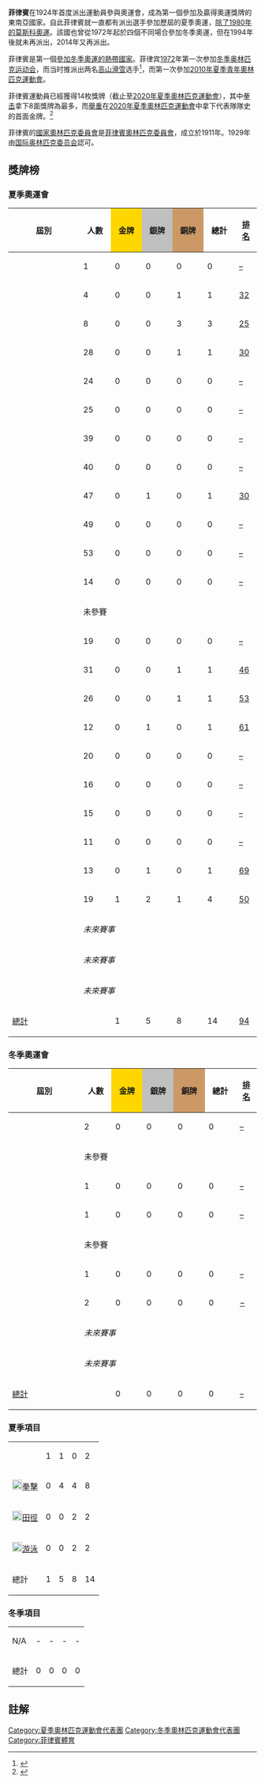 {{Infobox Country Olympics|NOC=PHI|gold=1|silver=5|bronze=8}}

'''菲律賓'''在1924年首度派出運動員參與奧運會，成為第一個參加及贏得奧運獎牌的東南亞國家。自此菲律賓就一直都有派出選手參加歷屆的夏季奧運，[[聯合抵制1980年夏季奧運會|除了1980年的莫斯科奧運]]。該國也曾從1972年起於四個不同場合參加冬季奧運，但在1994年後就未再派出，2014年又再派出。

菲律賓是第一個[[參與冬季奧林匹克運動會的熱帶國家|參加冬季奧運的熱帶國家]]。菲律宾[[1972年冬季奥林匹克运动会|1972]]年第一次参加[[冬季奥林匹克运动会|冬季奥林匹克运动会]]，而当时推派出两名[[高山滑雪|高山滑雪]]选手<ref>{{cite book |title=The Official Report of XIth Winter Olympic Games, Sapporo 1972 |publisher=The Organizing Committee for the Sapporo Olympic Winter Games |location= |year=1973 |pages=32, 145, 447 |url=http://www.la84foundation.org/6oic/OfficialReports/1972/orw1972.pdf |format=PDF |accessdate=2014-05-31 |archive-date=2008-02-26 |archive-url=https://web.archive.org/web/20080226202605/http://www.la84foundation.org/6oic/OfficialReports/1972/orw1972.pdf |dead-url=yes }}</ref>，而第一次參加[[2010年夏季青年奧林匹克運動會|2010年]][[夏季青年奧林匹克運動會|夏季青年奧林匹克運動會]]。

菲律賓運動員已經獲得14枚獎牌（截止至[[2020年夏季奧林匹克運動會|2020年夏季奧林匹克運動會]]），其中[[拳击|拳击]]拿下8面獎牌為最多，而[[舉重|舉重]]在[[2020年夏季奧林匹克運動會|2020年夏季奧林匹克運動會]]中拿下代表隊隊史的首面金牌。<ref>{{cite news |url=http://www.rappler.com/sports/9868-infographic-olympic-medals-won-by-the-philippines |author=Chay Lazaro |work=[[Rappler|Rappler]] |title=INFOGRAPHIC: Olympic medals won by the Philippines |date=July 17, 2013 |accessdate=2014-06-29 |archive-date=2017-08-10 |archive-url=https://web.archive.org/web/20170810170425/http://www.rappler.com/sports/9868-infographic-olympic-medals-won-by-the-philippines |dead-url=no }}</ref>

菲律賓的[[國家奧林匹克委員會|國家奧林匹克委員會]]是[[菲律賓奧林匹克委員會|菲律賓奧林匹克委員會]]，成立於1911年。1929年由[[国际奥林匹克委员会|国际奥林匹克委员会]]認可。

== 獎牌榜 ==
{{See also|奥林匹克运动会奖牌统计}}
{{col-begin}}
{{col-2}}

===夏季奧運會===
{| class="wikitable" style="text-align:center; font-size:90%;"
|-
!style="width:12em;"| 屆別
!style="width:4em;"| 人數
!style="width:4em; background:gold;"| 金牌
!style="width:4em; background:silver;"| 銀牌
!style="width:4em; background:#cc9966;"| 銅牌
!style="width:4em;"| 總計
!style="width:2em;"| [[奧林匹克運動會獎牌榜|排名]]
|-
|align=left| {{GamesName|SOG|1924}} || 1 || 0 || 0 || 0 || 0 || [[1924年夏季奥林匹克运动会奖牌榜|–]]
|-
|align=left| {{GamesName|SOG|1928}} || 4 || 0 || 0 || 1 || 1 || [[1928年夏季奥林匹克运动会奖牌榜|32]]
|-
|align=left| {{GamesName|SOG|1932}} || 8 || 0 || 0 || 3 || 3 || [[1932年夏季奥林匹克运动会奖牌榜|25]]
|-
|align=left| {{GamesName|SOG|1936}} || 28 || 0 || 0 || 1 || 1 || [[1936年夏季奥林匹克运动会奖牌榜|30]]
|-
|align=left| {{GamesName|SOG|1948}} || 24 || 0 || 0 || 0 || 0 || [[1948年夏季奥林匹克运动会奖牌榜|–]]
|-
|align=left| {{GamesName|SOG|1952}} || 25 || 0 || 0 || 0 || 0 || [[1952年夏季奥林匹克运动会奖牌榜|–]]
|-
|align=left| {{GamesName|SOG|1956}} || 39 || 0 || 0 || 0 || 0 || [[1956年夏季奥林匹克运动会奖牌榜|–]]
|-
|align=left| {{GamesName|SOG|1960}} || 40 || 0 || 0 || 0 || 0 || [[1960年夏季奥林匹克运动会奖牌榜|–]]
|-
|align=left| {{GamesName|SOG|1964}} || 47 || 0 || 1 || 0 || 1 || [[1964年夏季奥林匹克运动会奖牌榜|30]]
|-
|align=left| {{GamesName|SOG|1968}} || 49 || 0 || 0 || 0 || 0 || [[1968年夏季奥林匹克运动会奖牌榜|–]]
|-
|align=left| {{GamesName|SOG|1972}} || 53 || 0 || 0 || 0 || 0 || [[1972年夏季奥林匹克运动会奖牌榜|–]]
|-
|align=left| {{GamesName|SOG|1976}} || 14 || 0 || 0 || 0 || 0 || [[1976年夏季奥林匹克运动会奖牌榜|–]]
|-
|align=left| {{GamesName|SOG|1980}} || colspan=6| 未參賽
|-
|align=left| {{GamesName|SOG|1984}} || 19 || 0 || 0 || 0 || 0 || [[1984年夏季奥林匹克运动会奖牌榜|–]]
|-
|align=left| {{GamesName|SOG|1988}} || 31 || 0 || 0 || 1 || 1 || [[1988年夏季奥林匹克运动会奖牌榜|46]]
|-
|align=left| {{GamesName|SOG|1992}} || 26 || 0 || 0 || 1 || 1 || [[1992年夏季奥林匹克运动会奖牌榜|53]]
|-
|align=left| {{GamesName|SOG|1996}} || 12 || 0 || 1 || 0 || 1 || [[1996年夏季奥林匹克运动会奖牌榜|61]]
|-
|align=left| {{GamesName|SOG|2000}} || 20 || 0 || 0 || 0 || 0 || [[2000年夏季奥林匹克运动会奖牌榜|–]]
|-
|align=left| {{GamesName|SOG|2004}} || 16 || 0 || 0 || 0 || 0 || [[2004年夏季奥林匹克运动会奖牌榜|–]]
|-
|align=left| {{GamesName|SOG|2008}} || 15 || 0 || 0 || 0 || 0 || [[2008年夏季奥林匹克运动会奖牌榜|–]]
|-
|align=left| {{GamesName|SOG|2012}} || 11  || 0 || 0 || 0 || 0 || [[2012年夏季奥林匹克运动会奖牌榜|–]]
|-
|align=left| {{GamesName|SOG|2016}} || 13  || 0 || 1 || 0 || 1 || [[2016年夏季奧林匹克運動會獎牌榜|69]]
|-
|align=left| {{GamesName|SOG|2020}} || 19 || 1 || 2 || 1 || 4 || [[2020年夏季奧林匹克運動會獎牌榜|50]]
|-
|align=left| {{GamesName|SOG|2024}} || colspan=6| ''未來賽事''
|-
|align=left| {{GamesName|SOG|2028}} || colspan=6| ''未來賽事''
|-
|align=left| {{GamesName|SOG|2032}} || colspan=6| ''未來賽事''
|-
!colspan=2| [[奥林匹克运动会奖牌统计|總計]] !! 1 !! 5 !! 8 !! 14 !! [[奥林匹克运动会奖牌统计|94]]
|}
{{col-2}}

===冬季奧運會===
{| class="wikitable" style="text-align:center; font-size:90%;"
|-
!style="width:12em;"| 屆別
!style="width:4em;"| 人數
!style="width:4em; background:gold;"| 金牌
!style="width:4em; background:silver;"| 銀牌
!style="width:4em; background:#cc9966;"| 銅牌
!style="width:4em;"| 總計
!style="width:2em;"| [[奧林匹克運動會獎牌榜|排名]]
|-
|align=left| {{GamesName|WOG|1972}} || 2 || 0 || 0 || 0 || 0 || [[1972年冬季奥林匹克运动会奖牌榜|–]]
|-
|align=left| {{GamesName|WOG|1976}} ||colspan=6 rowspan=3| 未參賽
|-
|align=left| {{GamesName|WOG|1980}}
|-
|align=left| {{GamesName|WOG|1984}}
|-
|align=left| {{GamesName|WOG|1988}} || 1 || 0 || 0 || 0 || 0 || [[1988年冬季奥林匹克运动会奖牌榜|–]]
|-
|align=left| {{GamesName|WOG|1992}} || 1 || 0 || 0 || 0 || 0 || [[1992年冬季奥林匹克运动会奖牌榜|–]]
|-
|align=left| {{GamesName|WOG|1994}} ||colspan=6 rowspan=5| 未參賽
|-
|align=left| {{GamesName|WOG|1998}}
|-
|align=left| {{GamesName|WOG|2002}}
|-
|align=left| {{GamesName|WOG|2006}}
|-
|align=left| {{GamesName|WOG|2010}}
|-
|align=left| {{GamesName|WOG|2014}} || 1 || 0 || 0 || 0 || 0 || [[2014年冬季奥林匹克运动会奖牌榜|–]]
|-
|align=left| {{GamesName|WOG|2018}} || 2 || 0 || 0 || 0 || 0 || [[2018年冬季奥林匹克运动会奖牌榜|−]]
|-
|align=left| {{GamesName|WOG|2022}} || colspan=6| ''未來賽事''
|-
|align=left| {{GamesName|WOG|2026}} || colspan=6| ''未來賽事''
|-
!colspan=2|[[奥林匹克运动会奖牌统计|總計]] !! 0 !! 0 !! 0 !! 0 !! [[奥林匹克运动会奖牌统计|–]]
|}

{{col-end}}

===夏季項目===
{| {{MedalTable|type=项目}}
|-
|align=left| {{GamesSport|舉重|Format=d}} || 1 || 1 || 0 || 2
|-
|align=left| [[File:Boxing_pictogram.svg|20px]][[夏季奧林匹克運動會拳擊比賽|拳擊]] || 0 || 4 || 4 || 8
|-
|align=left| [[File:Athletics_pictogram.svg|20px]][[夏季奧林匹克運動會田徑比賽|田徑]]|| 0 || 0 || 2 || 2
|-
|align=left| [[File:Swimming_pictogram.svg|20px]][[夏季奧林匹克運動會游泳比賽|游泳]] || 0 || 0 || 2 || 2
|-
!總計 !! 1 !! 5 !! 8 !! 14
|}

=== 冬季項目 ===
{| {{MedalTable|type=運動}}
|-
| N/A || - || - || - || -
|-
! 總計 || 0 || 0 || 0 || 0
|}

== 註解 ==
{{reflist}}

{{NOCinOlympics}}

[[Category:夏季奧林匹克運動會代表團|Category:夏季奧林匹克運動會代表團]]
[[Category:冬季奧林匹克運動會代表團|Category:冬季奧林匹克運動會代表團]]
[[Category:菲律賓體育|Category:菲律賓體育]]
